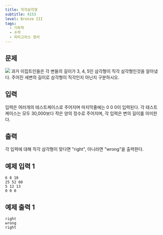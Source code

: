 ```yaml
---
title: 직각삼각형
subtitle: 4153
level: Bronze III
tags:
  - 기하학
  - 수학
  - 피타고라스 정리
---
```


## 문제

![](https://www.acmicpc.net/upload/images3/rope-triangle.gif) 과거 이집트인들은 각 변들의 길이가 3, 4, 5인 삼각형이 직각 삼각형인것을 알아냈다. 주어진 세변의 길이로 삼각형이 직각인지 아닌지 구분하시오.

## 입력

입력은 여러개의 테스트케이스로 주어지며 마지막줄에는 0 0 0이 입력된다. 각 테스트케이스는 모두 30,000보다 작은 양의 정수로 주어지며, 각 입력은 변의 길이를 의미한다.

## 출력

각 입력에 대해 직각 삼각형이 맞다면 "right", 아니라면 "wrong"을 출력한다.

## 예제 입력 1

```
6 8 10
25 52 60
5 12 13
0 0 0
```

## 예제 출력 1

```
right
wrong
right
```
